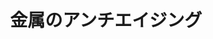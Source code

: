 ﻿---
title: "金属のアンチエイジング"
category: "物質理工"
vol: "85"
interviewee: "上田 光敏"
url: ""
tags: []
pdf: "85-4-ueda.pdf"
facephoto: ""
career: ""
preface: "上田研究室では、金属がどのように酸化していくかを解明し、その知見を活かして金属の酸化を遅らせる手法を開発する研究が行われている。ひとことで言うと、金属をアンチエイジングする研究、である。金属の酸化を遅らせることができれば、火力発電の高効率化など、さまざまなメリットがある。そんなアンチエイジングを実現するために、どのように研究が進められているのだろうか。"
---
